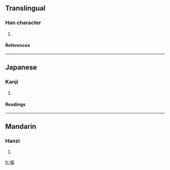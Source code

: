 ==Translingual==
===Han character===
{{Han char|rn=30|rad=口|as=10|sn=13|four=|canj=口月女大 (RBVK)}}
# {{defn|Han}}
====References====
{{Han ref|kx=0202.370|dkj=04081|dj=0425.170|hdz=10669.040|uh=55D8|ud=21976}}
----
==Japanese==
===Kanji===
{{ja-kanji|grade=|rs=口10}}
# {{defn|Japanese}} 
====Readings====
{{ja-readings|on=[[けい]] (kei)|kun=[[こえ]] (koe)}}
----
==Mandarin==
===Hanzi===
{{cmn-hanzi|pin=[[jī]] ([[ji1]])|wg=chi<sup>1</sup>}}
# {{defn|Mandarin}}

[[fr:嗘]]